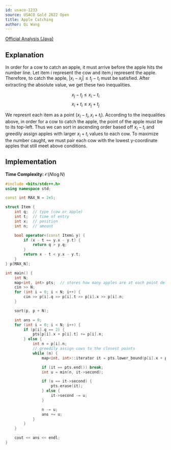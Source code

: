 ```yaml
---
id: usaco-1233
source: USACO Gold 2022 Open
title: Apple Catching
author: Qi Wang
---
```


[Official Analysis (Java)](http://www.usaco.org/current/data/sol_prob1_gold_open22.html)

## Explanation

In order for a cow to catch an apple, it must arrive before the apple hits the number line. Let item $i$ represent the cow and 
item $j$ represent the apple. Therefore, to catch the apple, $|x_i - x_j| \le t_j - t_i$ must be satisfied. After extracting the 
absolute value, we get these two inequalities.

$$
x_j - t_j \le x_i - t_i
$$
$$
x_i + t_i \le x_j + t_j
$$

We represnt each item as a point $(x_i - t_i, x_i + t_i)$. According to the inequalities above, in order for a cow to catch the 
apple, the point of the apple must be to its top-left. Thus we can sort in ascending order based off $x_i - t_i$ and greedily 
assign apples with larger $x_i + t_i$ values to each cow. To maximize the number caught, we must pair each cow with the lowest 
y-coordinate apples that still meet above conditions.

## Implementation

**Time Complexity:** $\mathcal{O}(N \log N)$

<LanguageSection>
<CPPSection>

```cpp
#include <bits/stdc++.h>
using namespace std;

const int MAX_N = 2e5;

struct Item {
	int q;  // type (cow or apple)
	int t;  // time of entry
	int x;  // position
	int n;  // amount

	bool operator<(const Item& y) {
		if (x - t == y.x - y.t) {
			return q > y.q;
		}
		return x - t < y.x - y.t;
	}
} p[MAX_N];

int main() {
	int N;
	map<int, int> pts;  // stores how many apples are at each point defined above
	cin >> N;
	for (int i = 0; i < N; i++) {
		cin >> p[i].q >> p[i].t >> p[i].x >> p[i].n;
	}

	sort(p, p + N);

	int ans = 0;
	for (int i = 0; i < N; i++) {
		if (p[i].q == 2) {
			pts[p[i].x + p[i].t] += p[i].n;
		} else {
			int n = p[i].n;
			// greedily assign cows to the closest points
			while (n) {
				map<int, int>::iterator it = pts.lower_bound(p[i].x + p[i].t);

				if (it == pts.end()) break;
				int u = min(n, it->second);

				if (u == it->second) {
					pts.erase(it);
				} else {
					it->second -= u;
				}

				n -= u;
				ans += u;
			}
		}
	}

	cout << ans << endl;
}
```

</CPPSection>
</LanguageSection>
